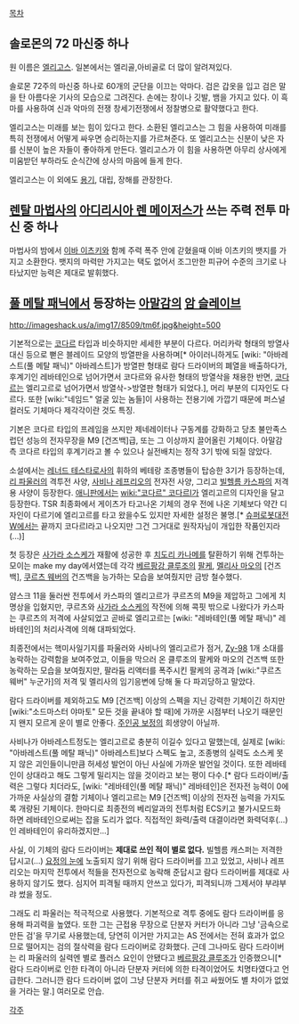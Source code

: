 [[목차]]
== 솔로몬의 72 마신중 하나 ==
원 이름은 [[엘리고스]]. 일본에서는 엘리골,아비골로 더 많이 알려져있다.

솔로몬 72주의 마신중 하나로 60개의 군단을 이끄는 악마다. 검은 갑옷을 입고 검은 말을 탄 아름다운 기사의 모습으로 그려진다. 손에는 창이나 깃발, 뱀을 가지고 있다. 이 흑마를 사용하여 신과 악마의 전쟁 창세기전쟁에서 정찰병으로 활약했다고 한다. 

엘리고스는 미래를 보는 힘이 있다고 한다. 소환된 엘리고스는 그 힘을 사용하여 미래를 특히 전쟁에서 어떻게 싸우면 승리하는지를 가르쳐준다. 또 엘리고스는 신분이 낮은 자를 신분이 높은 자들이 좋아하게 만든다. 엘리고스가 이 힘을 사용하면 아무리 상사에게 미움받던 부하라도 순식간에 상사의 마음에 들게 한다. 

엘리고스는 이 외에도 [[용기]], 대립, 장해를 관장한다. 

== [[렌탈 마법사]]의 [[아디리시아 렌 메이저스]]가 쓰는 주력 전투 마신 중 하나 ==
마법사의 밤에서 [[이바 이츠키]]와 함께 주력 폭주 안에 갇혔을때 이바 이츠키의 뱃지를 가지고 소환한다. 뱃지의 마력만 가지고는 택도 없어서 조그만한 피규어 수준의 크기로 나타났지만 능력은 제대로 발휘했다.

== [[풀 메탈 패닉]]에서 등장하는 [[아말감]]의 [[암 슬레이브]] ==
http://imageshack.us/a/img17/8509/tm6f.jpg&height=500

기본적으로는 [[코다르]] 타입과 비슷하지만 세세한 부분이 다르다. 머리카락 형태의 방열사 대신 등으로 뻗은 블레이드 모양의 방열판을 사용하며[* 아이러니하게도 [wiki: "아바레스트(풀 메탈 패닉)" 아바레스트]가 방열판 형태로 람다 드라이버의 폐열을 배출하다가, 후계기인 레바테인으로 넘어가면서 코다르와 유사한 형태의 방열삭을 채용한 반면, [[코다르]]는 엘리고르로 넘어가면서 방열삭->방열판 형태가 되었다.], 머리 부분의 디자인도 다르다. 또한 [wiki:"네임드" 얼굴 있는 놈들]이 사용하는 전용기에 가깝기 때문에 퍼스널 컬러도 기체마다 제각각이란 것도 특징.

기본은 코다르 타입의 프레임을 쓰지만 제네레이터나 구동계를 강화하고 당초 불만족스럽던 성능의 전자무장을 M9 [건즈백]급, 또는 그 이상까지 끌어올린 기체이다. 아말감측 코다르 타입의 후계기라고 볼 수 있으나 실전배치는 정작 3기 밖에 되질 않았다.

소설에서는 [[레너드 테스타로사]]의 휘하의 베테랑 조종병들이 탑승한 3기가 등장하는데, [[리 파울러]]의 격투전 사양, [[사비나 레프리오]]의 전자전 사양, 그리고 [[빌헬름 카스파]]의 저격용 사양이 등장한다. [[애니판]]에서는 [[wiki:"코다르" 코다르I]]가 엘리고르의 디자인을 달고 등장한다. TSR 최종화에서 게이츠가 타고나온 기체의 경우 전에 나온 기체보다 약간 디자인이 다르기에 엘리고르를 타고 왔을수도 있지만 자세한 설정은 불명.[* [[슈퍼로봇대전W]]에서는 끝까지 코다르I라고 나오지만 그건 그거대로 원작자님이 개입한 작품인지라(...)]

첫 등장은 [[사가라 소스케]]가 재활에 성공한 후 [[치도리 카나메]]를 탈환하기 위해 건투하는 모이는 make my day에서였는데 각각 [[베르팡강 클루조]]의 [[팔케]], [[멜리사 마오]]의 [건즈백], [[쿠르츠 웨버]]의 건즈백을 능가하는 모습을 보여줬지만 금방 철수했다.

얌스크 11을 둘러싼 전투에서 카스파의 엘리고르가 쿠르츠의 M9을 제압하고 그에게 치명상을 입혔지만, 쿠르츠와 [[사가라 소스케]]의 작전에 의해 콕핏 밖으로 나왔다가 카스파는 쿠르츠의 저격에 사살되었고 곧바로 엘리고르는 [wiki: "레바테인(풀 메탈 패닉)" 레바테인]의 처리사격에 의해 대파되었다.

최종전에서는 핵미사일기지를 파울러와 사비나의 엘리고르가 점거, [[Zy-98]] 1개 소대를 농락하는 강력함을 보여주었고, 이들을 막으러 온 클루조의 팔케와 마오의 건즈백 또한 농락하는 모습을 보여줬지만, 팔라듐 리액터를 폭주시킨 팔케의 공격과 [wiki:"쿠르츠 웨버" 누군가]의 저격 및 멜리사의 임기응변에 당해 둘 다 파괴당하고 말았다.

람다 드라이버를 제외하고도 M9 [건즈백] 이상의 스펙을 지닌 강력한 기체이긴 하지만 [wiki:"소드마스터 야마토" 모든 것을 끝내야 할 때]에 가까운 시점부터 나오기 때문인지 왠지 모르게 운이 별로 안좋다. [[주인공 보정]]의 희생양이 아닐까.

사비나가 아바레스트정도는 엘리고르로 충분히 이길수 있다고 말했는데, 실제로 [wiki: "아바레스트(풀 메탈 패닉)" 아바레스트]보다 스펙도 높고, 조종병의 실력도 소스케 못지 않은 괴인들이니만큼 허세성 발언이 아닌 사실에 가까운 발언일 것이다. 또한 레바테인이 상대라고 해도 그렇게 밀리지는 않을 것이라고 보는 평이 다수.[* 람다 드라이버/출력은 그렇다 치더라도, [wiki: "레바테인(풀 메탈 패닉)" 레바테인]은 전자전 능력이 0에 가까운 사실상의 결함 기체이나 엘리고르는 M9 [건즈백] 이상의 전자전 능력을 가지도록 개량된 기체이다. 한마디로 최종전의 베리알과의 전투처럼 ECS키고 불가시모드화 하면 레바테인으로써는 잡을 도리가 없다. 직접적인 화력/출력 대결이라면 화력덕후(…)인 레바테인이 유리하겠지만...]

사실, 이 기체의 람다 드라이버는 '''제대로 쓰인 적이 별로 없다.''' 빌헬름 캐스퍼는 저격한답시고(…) [[요정의 눈]]에 노출되지 않기 위해 람다 드라이버를 끄고 있었고, 사비나 레프리오는 마지막 전투에서 적들을 전자전으로 농락해 준답시고 람다 드라이버를 제대로 사용하지 않기도 했다. 심지어 피격될 때까지 안쓰고 있다가, 피격되니까 그제서야 부랴부랴 썼을 정도.

그래도 리 파울러는 적극적으로 사용했다. 기본적으로 격투 중에도 람다 드라이버를 응용해 파괴력을 높였다. 또한 그는 근접용 무장으로 단분자 커터가 아니라 그냥 '금속으로 만든 검'을 무기로 사용했는데, 당연히 이거만 가지고는 AS 전에서는 전혀 효과가 없으므로 떨어지는 검의 절삭력을 람다 드라이버로 강화했다. 근데 그나마도 람다 드라이버는 리 파울러의 실력엔 별로 플러스 요인이 안됐다고 [[베르팡강 클루조]]가 인증했으니[* 람다 드라이버로 인한 타격이 아니라 단분자 커터에 의한 타격이었어도 치명타였다고 언급한다. 그러니깐 람다 드라이버 없이 그냥 단분자 커터를 쥐고 싸웠어도 별 차이가 없었을 거라는 말.] 여러모로 안습.  

[[각주]]

